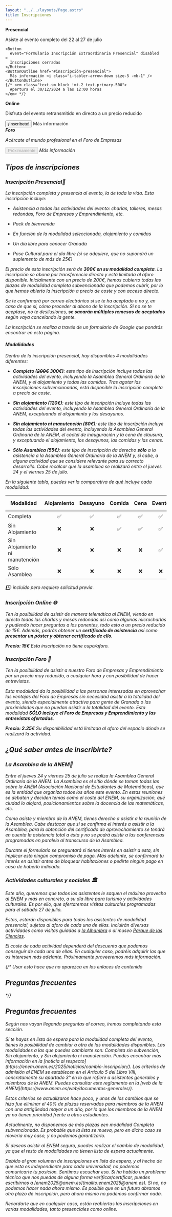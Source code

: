 ```yaml
---
layout: "../../layouts/Page.astro"
title: Inscripciones
---
```



<section class="not-prose flex flex-row justify-center items-center text-center py-10 *:px-4 *:max-w-80 flex-1 flex-wrap gap-10 *:bg-clear *:dark:bg-dark *:rounded-lg *:py-4">
  <div>
    <strong class="text-xl">Presencial</strong>
    <p>Asiste al evento completo del 22 al 27 de julio</p>

    <Button
      event="Formulario Inscripción Extraordinaria Presencial" disabled
    >
      Inscripciones cerradas
    </Button>
    <ButtonOutline href="#inscripción-presencial">
      Más información <i class="i-tabler-arrow-down size-5 -mb-1" />
    </ButtonOutline>
    {/* <em class="text-sm block !mt-2 text-primary-500">
      Apertura el 30/12/2024 a las 12:00 horas
    </em> */}

  </div>
  <div>
    <strong class="text-xl">Online</strong>
    <p>Disfruta del evento retransmitido en directo a un precio reducido</p>
    <Button target="_blank" href="/2025/inscripciones/online/">
      ¡Inscríbete!
    </Button>
    <ButtonOutline href="#inscripción-online">
      Más información <i class="i-tabler-arrow-down size-5 -mb-1" />
    </ButtonOutline>
  </div>
  <div>
    <strong class="text-xl">Foro</strong>
    <p>Acércate al mundo profesional en el Foro de Empresas</p>
    <Button target="_blank" href="/2025/inscripciones/foro/" disabled>
      Próximamente
    </Button>
    <ButtonOutline href="#inscripción-foro">
      Más información <i class="i-tabler-arrow-down size-5 -mb-1" />
    </ButtonOutline>
  </div>
</section>

## Tipos de inscripciones

### Inscripción Presencial📍

La inscripción completa y presencia al evento, la de toda la vida. Esta
inscripción incluye:

- Asistencia a todas las actividades del evento: charlas, talleres, mesas
  redondas, Foro de Empresas y Emprendimiento, etc.

- Pack de bienvenida

- En función de la modalidad seleccionada, alojamiento y comidas

- Un día libre para conocer Granada

- Pase Cultural para el día libre (si se adquiere, que no supondrá un suplemento
  de más de 25€)

El precio de esta inscripción será de **300€ en su modalidad completa**. La
inscripción se abona por transferencia directa y está limitada al aforo
disponible. Inicialmente con un precio de 200€, hemos cubierto todas las plazas
de modalidad completa subvencionada que podemos cubrir, por lo que hemos abierto
la inscripción a precio de coste y con acceso directo.

Se te confirmará por correo electrónico si se te ha aceptado o no y, en caso de
que sí, cómo proceder al abono de la inscripción. Si no se te aceptase, no te
desilusiones, **se sacarán múltiples remesas de aceptados** según vaya
cancelando la gente.

La inscripción se realiza a través de un formulario de Google que pondrás
encontrar en esta página.

#### Modalidades

Dentro de la inscripción presencial, hay disponibles 4 modalidades diferentes:

- **Completo (~~200€~~ 300€)**: este tipo de inscripción incluye todas las
  actividades del evento, incluyendo la Asamblea General Ordinaria de la ANEM, y
  el alojamiento y todas las comidas. _Tras agotar las inscripciones
  subvencionadas, está disponible la inscripción completa a precio de coste._

- **Sin alojamiento (120€)**: este tipo de inscripción incluye todas las
  actividades del evento, incluyendo la Asamblea General Ordinaria de la ANEM,
  exceptuando el alojamiento y los desayunos.

- **Sin alojamiento ni manutención (80€)**: este tipo de inscripción incluye
  todas las actividades del evento, incluyendo la Asamblea General Ordinaria de
  la ANEM, el cóctel de inauguración y la cena de clausura, y exceptuando el
  alojamiento, los desayunos, las comidas y las cenas.

- **Sólo Asamblea (55€)**: este tipo de inscripción da derecho **sólo** a la
  asistencia a la Asamblea General Ordinaria de la ANEM y, si cabe, a alguna
  actividad que se considere relevante para su correcto desarrollo. Cabe
  recalcar que la asamblea se realizará entre el jueves 24 y el viernes 25 de
  julio.

En la siguiente tabla, puedes ver la comparativa de qué incluye cada modalidad:

<div class="overflow-x-auto max-w-[100%]">

| Modalidad                      | Alojamiento | Desayuno | Comida | Cena | Evento | Cena de Clausura | Cóctel Inaugural | Asamblea |
| ------------------------------ | :---------: | :------: | :----: | :--: | :----: | :--------------: | :--------------: | :------: |
| Completa                       |     ✅      |    ✅    |   ✅   |  ✅  |   ✅   |        ✅        |        ✅        |   \*️⃣    |
| Sin Alojamiento                |     ❌      |    ❌    |   ✅   |  ✅  |   ✅   |        ✅        |        ✅        |   \*️⃣    |
| Sin Alojamiento ni manutención |     ❌      |    ❌    |   ❌   |  ❌  |   ✅   |        ✅        |        ✅        |   \*️⃣    |
| Sólo Asamblea                  |     ❌      |    ❌    |   ❌   |  ❌  |   ❌   |        ❌        |        ❌        |    ✅    |

</div>

\*️⃣: _incluído pero requiere solicitud previa._

### Inscripción Online 🌐

Ten la posibilidad de asistir de manera telemática al ENEM, viendo en directo
todas las charlas y mesas redondas así como algunas microcharlas y pudiendo
hacer preguntas a los ponentes, todo esto a un precio reducido de 15€. Además,
podrás obtener un **certificado de asistencia** así como **presentar un póster y
obtener certificado de ello**.

**Precio: 15€** _Esta inscripción no tiene cupo/aforo._

### Inscripción Foro 💼

Ten la posibilidad de asistir a nuestro Foro de Empresas y Emprendimiento por un
precio muy reducido, a cualquier hora y con posibilidad de hacer entrevistas.

Esta modalidad da la posibilidad a las personas interesadas en aprovechar las
ventajas del Foro de Empresas sin necesidad asistir a la totalidad del evento,
siendo especialmente atractiva para gente de Granada o las proximidades que no
puedan asistir a la totalidad del evento. Esta modalidad **SÓLO incluye el Foro
de Empresas y Emprendimiento y las entrevistas ofertadas**.

**Precio: 2.25€** _Su disponibilidad está limitada al aforo del espacio dónde se
realizará la actividad._

## ¿Qué saber antes de inscribirte?

### La Asamblea de la ANEM📁

Entre el jueves 24 y viernes 25 de julio se realiza la Asamblea General
Ordinaria de la ANEM. La Asamblea es el sitio dónde se toman todas las sobre la
ANEM (Asociación Nacional de Estudiantes de Matemáticas), que es la entidad que
organiza todos los años este evento. En estas reuniones se debaten y deciden
temas como el coste del ENEM, su organización, qué ciudad lo alojará,
posicionamientos sobre la docencia de las matemáticas, etc.

Como asiste y miembro de la ANEM, tienes derecho a asistir a la reunión de la
Asamblea. Cabe destacar que si se confirma el interés a asistir a la Asamblea,
para la obtención del certificado de aprovechamiento se tendrá en cuenta la
asistencia total a ésta y no se podrá asistir a las conferencias programadas en
paralelo al transcurso de la Asamblea.

Durante el formulario se preguntará si tienes interés en asistir a esta, sin
implicar esto ningún compromiso de pago. Más adelante, se confirmará tu interés
en asistir antes de bloquear habitaciones o pedirte ningún pago en caso de
haberlo indicado.

### Actividades culturales y sociales 🏛

Este año, queremos que todos los asistentes le saquen el máximo provecho al ENEM
y más en concreto, a su día libre para turismo y actividades culturales. Es por
ello, que ofertaremos visitas culturales programadas para el sábado 27 de julio.

Estas, estarán disponibles para todos los asistentes de modalidad presencial,
sujetas al aforo de cada una de ellas. Incluirán diversas actividades como
visitas guiadas a [la Alhambra](https://www.alhambra-patronato.es/) o al museo
[Parque de las Ciencias](https://www.parqueciencias.com/).

El coste de cada actividad dependerá del descuento que podamos conseguir de cada
una de ellas. En cualquier caso, podréis adquirir las que os interesen más
adelante. Próximamente proveeremos más información.

{/* Usar esto hace que no aparezca en los enlaces de contenido <h2 id="faq">Preguntas frecuentes</h2> */}

## Preguntas frecuentes

_Según nos vayan llegando preguntas al correo, iremos completando esta sección._


<Accordion title="Estoy en lista de espera, ¿cómo cambio de modalidad?">
  Si te hayas en lista de espera para la modalidad completa del evento, tienes
  la posibilidad de cambiar a otra de las modalidades disponibles. Las
  modalidades a las que puedes cambiarte son: Completa sin subvención, Sin
  alojamiento, y Sin alojamiento ni manutención. Puedes encontrar más
  información en la [noticia al
  respecto](https://enem.anem.es/2025/noticias/cambio-inscripcion/).
</Accordion>

<Accordion title="¿Qué criterio seguís para seleccionar a la gente?">
  Los criterios de admisión al ENEM se establecen en el Artículo 5 del Libro VIII, concretamente su apartado 3° en lo que refiere a asistentes generales y miembros de la ANEM. Puedes consultar este reglamento en la [web de la ANEM](https://www.anem.es/web/documentos-generales/).

Estos criterios se actualizaron hace poco, y unos de los cambios que se hizo fue
eliminar el 40% de plazas reservadas para miembros de la ANEM con una antigüedad
mayor a un año, por lo que los miembros de la ANEM ya no tienen prioridad frente
a otros estudiantes.

</Accordion>

<Accordion title="Estoy en lista de espera, ¿tengo posibilidades de entrar?">
  Actualmente, no disponemos de más plazas een modalidad Completa subvencionada. Es probable que la lista se mueva, pero en dicho caso se movería muy caso, y no podemos garantizarlo.

Si deseas asistir al ENEM seguro, puedes realizar el cambio de modalidad, ya que
el resto de modalidades no tienen lista de espera actualmente.

</Accordion>

<Accordion title="¿Puedo saber mi posición en la lista de espera?">
  Debido al gran volumen de inscripciones en lista de espera, y al hecho de que
  esta es independiente para cada universidad, no podemos comunicarte tu
  posición.
</Accordion>

<Accordion title="Me he olvidado de inscribirme o ha habido un error, ¿puedo solucionarlo?">
  Sentimos escuchar eso. Si ha habido un problema técnico que nos puedas de alguna forma verificar/certificar, puedes escribirnos a [enem2025@anem.es](mailto:enem2025@anem.es). Si no, no podemos hacer nada ahora mismo. Es posible que en un futuro abramos otro plazo de inscripción, pero ahora mismo no podemos confirmar nada.

Recordarte que en cualquier caso, están reabiertas las inscripciones en varias
modalidades, tanto presenciales como online.

</Accordion>
